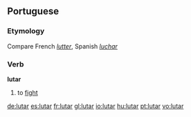 ==Portuguese==

===Etymology===
Compare French ''[[lutter]]'', Spanish ''[[luchar]]''

===Verb===
'''lutar'''

# to [[fight]]

[[de:lutar]]
[[es:lutar]]
[[fr:lutar]]
[[gl:lutar]]
[[io:lutar]]
[[hu:lutar]]
[[pt:lutar]]
[[vo:lutar]]